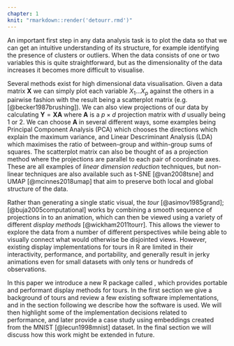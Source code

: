 ```yaml
---
chapter: 1
knit: "rmarkdown::render('detourr.rmd')"
---
```


An important first step in any data analysis task is to plot the data so that we can get an intuitive understanding of its structure, for example identifying the presence of clusters or outliers. When the data consists of one or two variables this is quite straightforward, but as the dimensionality of the data increases it becomes more difficult to visualise. 

Several methods exist for high dimensional data visualisation. Given a data matrix $\mathbf X$ we can simply plot each variable $X_1 \dots X_p$ against the others in a pairwise fashion with the result being a scatterplot matrix (e.g. [@becker1987brushing]). We can also view projections of our data by calculating $\mathbf Y = \mathbf X \mathbf A$ where $\mathbf A$ is a $p \times d$ projection matrix with $d$ usually being 1 or 2. We can choose $\mathbf A$ in several different ways, some examples being Principal Component Analysis (PCA) which chooses the directions which explain the maximum variance, and Linear Descriminant Analysis (LDA) which maximises the ratio of between-group and within-group sums of squares. The scatterplot matrix can also be thought of as a projection method where the projections are parallel to each pair of coordinate axes. These are all examples of _linear dimension reduction_ techniques, but non-linear techniques are also available such as t-SNE [@van2008tsne] and UMAP [@mcinnes2018umap] that aim to preserve both local and global structure of the data.

Rather than generating a single static visual, the _tour_ [@asimov1985grand]; [@buja2005computational] works by combining a smooth sequence of projections in to an animation, which can then be viewed using a variety of different _display methods_ [@wickham2011tourr]. This allows the viewer to explore the data from a number of different perspectives while being able to visually connect what would otherwise be disjointed views. However, existing display implementations for tours in R are limited in their interactivity, performance, and portability, and generally result in jerky animations even for small datasets with only tens or hundreds of observations.

In this paper we introduce a new R package called \CRANpkg{detourr}, which provides portable and performant display methods for tours. In the first section we give a background of tours and review a few existing software implementations, and in the section following we describe how the software is used. We will then highlight some of the implementation decisions related to performance, and later provide a case study using embeddings created from the MNIST [@lecun1998mnist] dataset. In the final section we will discuss how this work might be extended in future.
